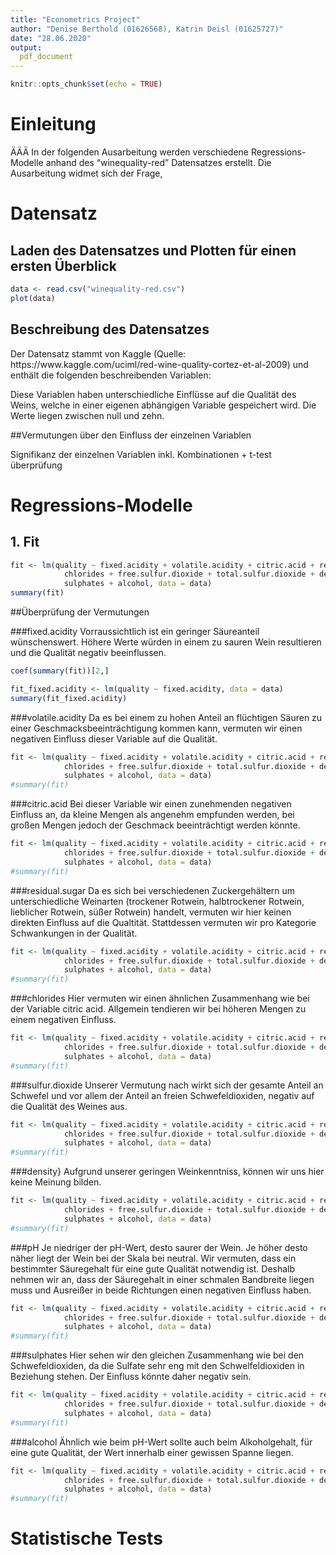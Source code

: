 ---
title: "Econometrics Project"
author: "Denise Berthold (01626568), Katrin Deisl (01625727)"
date: "28.06.2020"
output: 
  pdf_document
---

```{r setup, include=FALSE}
knitr::opts_chunk$set(echo = TRUE)

```

# Einleitung
ÄÄÄ
In der folgenden Ausarbeitung werden verschiedene Regressions-Modelle anhand des "winequality-red" Datensatzes erstellt.
Die Ausarbeitung widmet sich der Frage, 


# Datensatz
## Laden des Datensatzes und Plotten für einen ersten Überblick

```{r}
data <- read.csv("winequality-red.csv")
plot(data)
```

## Beschreibung des Datensatzes
Der Datensatz stammt von Kaggle (Quelle: https://www.kaggle.com/uciml/red-wine-quality-cortez-et-al-2009) und enth&auml;lt die folgenden beschreibenden Variablen:
\begin{itemize}
  \item \textbf{fixed.acidity}\\
  Diese Variable beschreibt den Anteil der nichtflüchtigen Säuren im Wein. Diese bleiben im Wein und verdampfen nicht. Der Großteil der im Wein enthaltenen Säuren sind nichtflüchtige Säuren.
  \item \textbf{volatile.acidity}\\
  Der Anteil an flüchtigen Säuren (Essigsäuren) im Wein. Bei zu hohem Anteil kann der Geschmack beeinträchtigt werden.
  \item \textbf{citric.acid}\\
  Gehalt an Zitronensäure. Bei kleinen Anteilen kann diese Frische und Geschmack verleihen.
  \item \textbf{residual.sugar}\\
  Diese Variable enthält die Menge an Zucker, die nach der Gärung im Wein verbleibt. Die meisten Weine enthalten mehr als ein Gramm Zucker pro Liter. Weine mit bis zu 4 Gramm Zucker gelten als trockene Weine. Bei 4 - 9 Gramm Zucker handelt es sich je nach Säuregehalt um trockene oder halbtrockene Weine (je höher der Säuregehalt desto trockener). Bis zu 12 - 18 Gramm handelt es sich um halbtrockene Weine. Liebliche Weine haben einen Zuckergehalt von bis zu 45 Gramm. Weine mit mehr als 45 Gramm pro Liter werden als süß bezeichnet. (https://www.oesterreichwein.at/unser-wein/weintypen/10-edelsuesse-weine/geschmacksrichtungen)
  \item \textbf{chlorides}\\
  Der Anteil an Salz im Wein.
  \item \textbf{total.sulfur.dioxide}\\
  Schwefeldioxide werden dem Wein hinzugefügt, um das Wachstum von Bakterien und Wildhefen zu hemmen und die Oxidation des Weines zu verhindern. Ein Teil des Schwefeldioxides bindet sich im Wein, der übrige Anteil bleibt ungebunden.
  \item \textbf{free.sulfur.dioxide}\\
  Der nicht gebundene Anteil wird freies Schwefeldioxid genannt. Ab 50 ppm (parts per million) kann man die freien Schwefeldioxide riechen und im Geschmack erkennen.
  \item \textbf{density}\\
  Die Dichte des Weines ist je nach Alkohol- und Zuckeranteil nahe der Dichte von Wasser.
  \item \textbf{pH}\\
  Der pH-Wert beschreibt, wie sauer oder basisch eine Lösung ist. Die meisten Weine liegen zwischen drei und vier auf der Skala von 0 bis 14 (0 $-$ sauer; 14 $-$ basisch).
  \item \textbf{sulphates}\\
  Sulfat ist ein Weinzusatz, der zum Schwefeldioxidgas beitragen kann und somit ebenfalls das Wachstum von Bakterien und Wildhefen hemmt.
  \item \textbf{alcohol}\\
  Der Prozentsatz des Alkoholgehalts liegt bei den meisten Weinen zwischen acht und 15 \%.
\end{itemize}

Diese Variablen haben unterschiedliche Einflüsse auf die Qualität des Weins, welche in einer eigenen abhängigen Variable gespeichert wird. Die Werte liegen zwischen null und zehn.

##Vermutungen über den Einfluss der einzelnen Variablen

\begin{itemize}
  \item \textbf{fixed.acidity}\\
  Vorraussichtlich ist ein geringer Säureanteil wünschenswert. Höhere Werte würden in einem zu sauren Wein resultieren und die Qualität negativ beeinflussen.
  \item \textbf{volatile.acidity}\\
  Da es bei einem zu hohen Anteil an flüchtigen Säuren zu einer Geschmacksbeeinträchtigung kommen kann, vermuten wir einen negativen Einfluss dieser Variable auf die Qualität. 
  \item \textbf{citric.acid}\\
  Bei dieser Variable wir einen zunehmenden negativen Einfluss an, da kleine Mengen als angenehm empfunden werden, bei großen Mengen jedoch der Geschmack beeinträchtigt werden könnte.
  \item \textbf{residual.sugar}\\
  Da es sich bei verschiedenen Zuckergehältern um unterschiedliche Weinarten (trockener Rotwein, halbtrockener Rotwein, lieblicher Rotwein, süßer Rotwein) handelt, vermuten wir hier keinen direkten Einfluss auf die Qualtität. Stattdessen vermuten wir pro Kategorie Schwankungen in der Qualität.
  \item \textbf{chlorides}\\
  Hier vermuten wir einen ähnlichen Zusammenhang wie bei der Variable citric acid. Allgemein tendieren wir bei höheren Mengen zu einem negativen Einfluss.
  \item \textbf{sulfur.dioxide}\\
  Unserer Vermutung nach wirkt sich der gesamte Anteil an Schwefel und vor allem der Anteil an freien Schwefeldioxiden, negativ auf die Qualität des Weines aus.
  \item \textbf{density}\\
  Aufgrund unserer geringen Weinkenntniss, können wir uns hier keine Meinung bilden.
  \item \textbf{pH}\\
  Je niedriger der pH-Wert, desto saurer der Wein. Je höher desto näher liegt der Wein bei der Skala bei neutral. Wir vermuten, dass ein bestimmter Säuregehalt für eine gute Qualität notwendig ist. Deshalb nehmen wir an, dass der Säuregehalt in einer schmalen Bandbreite liegen muss und Ausreißer in beide Richtungen einen negativen Einfluss haben.
  \item \textbf{sulphates}\\
  Hier sehen wir den gleichen Zusammenhang wie bei den Schwefeldioxiden, da die Sulfate sehr eng mit den Schwelfeldioxiden in Beziehung stehen. Der Einfluss könnte daher negativ sein.
  \item \textbf{alcohol}\\
  Ähnlich wie beim pH-Wert sollte auch beim Alkoholgehalt, für eine gute Qualität, der Wert innerhalb einer gewissen Spanne liegen. 
\end{itemize}






Signifikanz der einzelnen Variablen inkl. Kombinationen
+ t-test überprüfung

# Regressions-Modelle

## 1. Fit
```{r}
fit <- lm(quality ~ fixed.acidity + volatile.acidity + citric.acid + residual.sugar + 
            chlorides + free.sulfur.dioxide + total.sulfur.dioxide + density + pH + 
            sulphates + alcohol, data = data)
summary(fit)
```

##Überprüfung der Vermutungen

###fixed.acidity
  Vorraussichtlich ist ein geringer Säureanteil wünschenswert. Höhere Werte würden in einem zu sauren Wein resultieren und die Qualität negativ beeinflussen.
  
```{r}
coef(summary(fit))[2,]

fit_fixed.acidity <- lm(quality ~ fixed.acidity, data = data)
summary(fit_fixed.acidity)

```

###volatile.acidity
  Da es bei einem zu hohen Anteil an flüchtigen Säuren zu einer Geschmacksbeeinträchtigung kommen kann, vermuten wir einen negativen Einfluss dieser Variable auf die Qualität. 
  
```{r}
fit <- lm(quality ~ fixed.acidity + volatile.acidity + citric.acid + residual.sugar + 
            chlorides + free.sulfur.dioxide + total.sulfur.dioxide + density + pH + 
            sulphates + alcohol, data = data)
#summary(fit)
```

###citric.acid
  Bei dieser Variable wir einen zunehmenden negativen Einfluss an, da kleine Mengen als angenehm empfunden werden, bei großen Mengen jedoch der Geschmack beeinträchtigt werden könnte.

```{r}
fit <- lm(quality ~ fixed.acidity + volatile.acidity + citric.acid + residual.sugar + 
            chlorides + free.sulfur.dioxide + total.sulfur.dioxide + density + pH + 
            sulphates + alcohol, data = data)
#summary(fit)
```

  
###residual.sugar
  Da es sich bei verschiedenen Zuckergehältern um unterschiedliche Weinarten (trockener Rotwein, halbtrockener Rotwein, lieblicher Rotwein, süßer Rotwein) handelt, vermuten wir hier keinen direkten Einfluss auf die Qualtität. Stattdessen vermuten wir pro Kategorie Schwankungen in der Qualität.
  
```{r}
fit <- lm(quality ~ fixed.acidity + volatile.acidity + citric.acid + residual.sugar + 
            chlorides + free.sulfur.dioxide + total.sulfur.dioxide + density + pH + 
            sulphates + alcohol, data = data)
#summary(fit)
```

###chlorides
  Hier vermuten wir einen ähnlichen Zusammenhang wie bei der Variable citric acid. Allgemein tendieren wir bei höheren Mengen zu einem negativen Einfluss.
  
```{r}
fit <- lm(quality ~ fixed.acidity + volatile.acidity + citric.acid + residual.sugar + 
            chlorides + free.sulfur.dioxide + total.sulfur.dioxide + density + pH + 
            sulphates + alcohol, data = data)
#summary(fit)
```

###sulfur.dioxide
  Unserer Vermutung nach wirkt sich der gesamte Anteil an Schwefel und vor allem der Anteil an freien Schwefeldioxiden, negativ auf die Qualität des Weines aus.
  
```{r}
fit <- lm(quality ~ fixed.acidity + volatile.acidity + citric.acid + residual.sugar + 
            chlorides + free.sulfur.dioxide + total.sulfur.dioxide + density + pH + 
            sulphates + alcohol, data = data)
#summary(fit)
```

###density}
  Aufgrund unserer geringen Weinkenntniss, können wir uns hier keine Meinung bilden.
  
```{r}
fit <- lm(quality ~ fixed.acidity + volatile.acidity + citric.acid + residual.sugar + 
            chlorides + free.sulfur.dioxide + total.sulfur.dioxide + density + pH + 
            sulphates + alcohol, data = data)
#summary(fit)
```

###pH
  Je niedriger der pH-Wert, desto saurer der Wein. Je höher desto näher liegt der Wein bei der Skala bei neutral. Wir vermuten, dass ein bestimmter Säuregehalt für eine gute Qualität notwendig ist. Deshalb nehmen wir an, dass der Säuregehalt in einer schmalen Bandbreite liegen muss und Ausreißer in beide Richtungen einen negativen Einfluss haben.
  
```{r}
fit <- lm(quality ~ fixed.acidity + volatile.acidity + citric.acid + residual.sugar + 
            chlorides + free.sulfur.dioxide + total.sulfur.dioxide + density + pH + 
            sulphates + alcohol, data = data)
#summary(fit)
```

###sulphates
  Hier sehen wir den gleichen Zusammenhang wie bei den Schwefeldioxiden, da die Sulfate sehr eng mit den Schwelfeldioxiden in Beziehung stehen. Der Einfluss könnte daher negativ sein.
  
```{r}
fit <- lm(quality ~ fixed.acidity + volatile.acidity + citric.acid + residual.sugar + 
            chlorides + free.sulfur.dioxide + total.sulfur.dioxide + density + pH + 
            sulphates + alcohol, data = data)
#summary(fit)
```

###alcohol
  Ähnlich wie beim pH-Wert sollte auch beim Alkoholgehalt, für eine gute Qualität, der Wert innerhalb einer gewissen Spanne liegen. 
  
```{r}
fit <- lm(quality ~ fixed.acidity + volatile.acidity + citric.acid + residual.sugar + 
            chlorides + free.sulfur.dioxide + total.sulfur.dioxide + density + pH + 
            sulphates + alcohol, data = data)
#summary(fit)
```








# Statistische Tests




